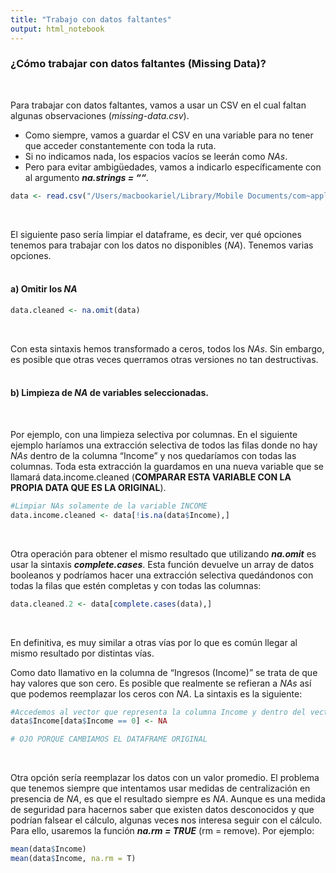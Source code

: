 ```yaml
---
title: "Trabajo con datos faltantes"
output: html_notebook
---
```


### ¿Cómo trabajar con datos faltantes (Missing Data)?
\

Para trabajar con datos faltantes, vamos a usar un CSV en el cual faltan algunas observaciones (_missing-data.csv_). 

* Como siempre, vamos a guardar el CSV en una variable para no tener que acceder constantemente con toda la ruta. 
* Si no indicamos nada, los espacios vacíos se leerán como $NAs$. 
* Pero para evitar ambigüedades, vamos a indicarlo específicamente con al argumento _**na.strings = ""**_.

```r
data <- read.csv("/Users/macbookariel/Library/Mobile Documents/com~apple~CloudDocs/@ARIEL/AADD/DataScience/DataScience-con-RStudio/@Ariel/b Datos/tema1/missing-data.csv", na.strings = "")
```
\

El siguiente paso sería limpiar el dataframe, es decir, ver qué opciones tenemos para trabajar con los datos no disponibles ($NA$). Tenemos varias opciones.
\
\

#### a) Omitir los $NA$

```r
data.cleaned <- na.omit(data)
```
\

Con esta sintaxis hemos transformado a ceros, todos los $NAs$. Sin embargo, es posible que otras veces querramos otras versiones no tan destructivas.
\
\

#### b) Limpieza de $NA$ de variables seleccionadas.
\

Por ejemplo, con una limpieza selectiva por columnas. En el siguiente ejemplo haríamos una extracción selectiva de todos las filas donde no hay $NAs$ dentro de la columna "Income" y nos quedaríamos con todas las columnas. Toda esta extracción la guardamos en una nueva variable que se llamará data.income.cleaned (**COMPARAR ESTA VARIABLE CON LA PROPIA DATA QUE ES LA ORIGINAL**).

```r
#Limpiar NAs solamente de la variable INCOME
data.income.cleaned <- data[!is.na(data$Income),]
```
\

Otra operación para obtener el mismo resultado que utilizando _**na.omit**_ es usar la sintaxis _**complete.cases**_. Esta función devuelve un array de datos booleanos y podríamos hacer una extracción selectiva quedándonos con todas la filas que estén completas y con todas las columnas:

```r
data.cleaned.2 <- data[complete.cases(data),]
```
\

En definitiva, es muy similar a otras vías por lo que es común llegar al mismo resultado por distintas vías.

Como dato llamativo en la columna de "Ingresos (Income)" se trata de que hay valores que son cero. Es posible que realmente se refieran a $NAs$ así que podemos reemplazar los ceros con $NA$. La sintaxis es la siguiente:

```r
#Accedemos al vector que representa la columna Income y dentro del vector accedemos a aquellos valores que son exactamente iguales a cero
data$Income[data$Income == 0] <- NA

# OJO PORQUE CAMBIAMOS EL DATAFRAME ORIGINAL
```
\

Otra opción sería reemplazar los datos con un valor promedio. El problema que tenemos siempre que intentamos usar medidas de centralización en presencia de $NA$, es que el resultado siempre es $NA$. Aunque es una medida de seguridad para hacernos saber que existen datos desconocidos y que podrían falsear el cálculo, algunas veces nos interesa seguir con el cálculo. Para ello, usaremos la función _**na.rm = TRUE**_ (rm = remove). Por ejemplo:

```r
mean(data$Income)
mean(data$Income, na.rm = T)
```

\
\
































































